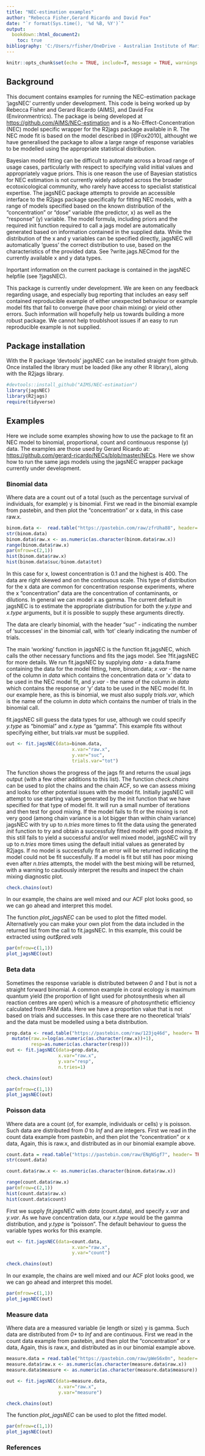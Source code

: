 ```yaml
---
title: "NEC-estimation examples"
author: "Rebecca Fisher,Gerard Ricardo and David Fox"
date: "`r format(Sys.time(), '%d %B, %Y')`"
output: 
  bookdown::html_document2:
    toc: true
bibliography: 'C:/Users/rfisher/OneDrive - Australian Institute of Marine Science/Documents/library.bib'
---
```


```r
knitr::opts_chunk$set(echo = TRUE, include=T, message = TRUE, warnings = FALSE, warn.conflicts = FALSE)
```

## Background

This document contains examples for running the NEC-estimation package 'jagsNEC' currently under development. This code is being worked up by Rebecca Fisher and Gerard Ricardo (AIMS), and David Fox (Environmentrics).  The package is being developed at  <https://github.com/AIMS/NEC-estimation> and is a No-Effect-Concentration (NEC) model specific wrapper for the R2jags package available in R. The NEC mode fit is based on the model described in [@Fox2010], althought we have generalised the package to allow a large range of response variables to be modelled using the appropriate statistical distribution.

Bayesian model fitting can be difficult to automate across a broad range of usage cases, particularly with respect to specifying valid initial values and appropriately vague priors. This is one reason the use of Bayesian statistics for NEC estimation is not currently widely adopted across the broader ecotoxicological community, who rarely have access to specialist statistical expertise. The jagsNEC package attempts to provide an accessible interface to the R2jags package specifically for fitting NEC models, with a range of models specified based on the known distribution of the "concentration" or "dose" variable (the predictor, x) as well as the "response" (y) variable. The model formula, including priors and the required init function required to call a jags model are automatically generated based on information contained in the supplied data. While the distribution of the x and y variables can be specified directly, jagsNEC will automatically 'guess' the correct distribution to use, based on the characteristics of the provided data. See ?write.jags.NECmod for the currently available x and y data types.

Inportant information on the current package is contained in the jagsNEC helpfile (see ?jagsNEC).

This package is currently under development. We are keen on any feedback regarding usage, and especially bug reporting that includes an easy self contained reproducible example of either unexpected behaviour or example model fits that fail to converge (have poor chain mixing) or yield other errors. Such information will hopefully help us towards building a more robust package. We cannot help troublshoot issues if an easy to run reproducible example is not supplied.

## Package installation

With the R package 'devtools' jagsNEC can be installed straight from github. Once installed the library must be loaded (like any other R library), along with the R2jags library.

```r
#devtools::install_github("AIMS/NEC-estimation")
library(jagsNEC)
library(R2jags)
require(tidyverse)
```

## Examples

Here we include some examples showing how to use the package to fit an NEC model to binomial, proportional, count and continuous response (y) data. The examples are those used by Gerard Ricardo at: <https://github.com/gerard-ricardo/NECs/blob/master/NECs>. Here we show how to run the same jags models using the jagsNEC wrapper package currently under development.

### Binomial data

Where data are a count out of a total (such as the percentage survival of individuals, for example) y is binomial. First we read in the binomial example from pastebin, and then plot the "concentration" or x data, in this case raw.x.


```r
binom.data <-  read.table("https://pastebin.com/raw/zfrUha88", header= TRUE,dec=",")
str(binom.data)
binom.data$raw.x <- as.numeric(as.character(binom.data$raw.x))
range(binom.data$raw.x)
par(mfrow=c(2,1))
hist(binom.data$raw.x)
hist(binom.data$suc/binom.data$tot)
```

In this case for x, lowest concentration is 0.1 and the highest is 400. The data are right skewed and on the continuous scale. This type of distribution for the x data are common for concentration response experiments, where the x "concentration" data are the concentration of contaminants, or dilutions. In general we can model x as gamma. The current default in jagsNEC is to estimate the appropriate distribution for both the *y.type* and *x.type* arguments, but it is possible to supply these arguments directly.

The data are clearly binomial, with the header "suc" - indicating the number of 'successes' in the binomial call, with 'tot' clearly indicating the number of trials.

The main 'working' function in jagsNEC is the function fit.jagsNEC, which calls the other necessary functions and fits the jags model. See ?fit.jagsNEC for more details. We run fit.jagsNEC by supplying *data* - a data.frame containing the data for the model fitting, here, binom.data;  *x.var* - the name of the column in *data* which contains the concentration data or 'x' data to be used in the NEC model fit, and *y.var* - the name of the column in *data* which contains the response or 'y' data to be used in the NEC model fit. In our example here, as this is binomial, we must also supply *trials.var*, which is the name of the column in *data* which contains the number of trials in the binomial call.

fit.jagsNEC sill guess the data types for use, although we could specify *y.type* as "binomial" and *x.type* as "gamma". This example fits without specifying either, but trials.var must be supplied.

```r
out <- fit.jagsNEC(data=binom.data, 
                        x.var="raw.x", 
                        y.var="suc", 
                        trials.var="tot")
```

The function shows the progress of the jags fit and returns the usual jags output (with a few other additions to this list). The function *check.chains* can be used to plot the chains and the chain ACF, so we can assess mixing and looks for other potential issues with the model fit. Initially jagsNEC will attempt to use starting values generated by the init function that we have specified for that type of model fit. It will run a small number of iterations and then test for good mixing. If the model fails to fit or the mixing is not very good (among chain variance is a lot bigger than within chain variance) jagsNEC with try up to *n.tries* more times to fit the data using the generated *init* function to try and obtain a successfuly fitted model with good mixing. If this still fails to yield a successful and/or well mixed model, jagsNEC will try up to *n.tries* more times using the default initial values as generated by R2jags. If no model is successfully fit an error will be returned indicating the model could not be fit succesfully. If a model is fit but still has poor mixing even after *n.tries* attempts, the model with the best mixing will be returned, with a warning to cautiously interpret the results and inspect the chain mixing diagnostic plot. 

```r
check.chains(out)
```

In our example, the chains are well mixed and our ACF plot looks good, so we can go ahead and interpret this model.


The function *plot_jagsNEC* can be used to plot the fitted model. Alternatively you can make your own plot from the data included in the returned list from the call to fit.jagsNEC. In this example, this could be extracted using *out$pred.vals*

```r
par(mfrow=c(1,1))
plot_jagsNEC(out)
```

### Beta data

Sometimes the response variable is distributed between *0* and *1* but is not a straight forward binomial. A common example in coral ecology is maximum quantum yield (the proportion of light used for photosynthesis when all reaction centres are open) which is a measure of photosynthetic efficiency calculated from PAM data. Here we have a proportion value that is not based on trials and successes. In this case there are no theoretical 'trials' and the data must be modelled using a beta distribution.

```r
prop.data <- read.table("https://pastebin.com/raw/123jq46d", header= TRUE,dec=",") %>%
  mutate(raw.x=log(as.numeric(as.character(raw.x))+1),
         resp=as.numeric(as.character(resp)))
out <- fit.jagsNEC(data=prop.data, 
                   x.var="raw.x", 
                   y.var="resp",
                   n.tries=1)
```

```r
check.chains(out)
```

```r
par(mfrow=c(1,1))
plot_jagsNEC(out)
```

### Poisson data

Where data are a count (of, for example, individuals or cells) y is poisson. Such data are distributed from *0* to *Inf* and are integers. First we read in the count data example from pastebin, and then plot the "concentration" or x data, Again, this is raw.x, and distributed as in our binomial example above.


```r
count.data = read.table("https://pastebin.com/raw/ENgNSgf7", header= TRUE,dec=",")
str(count.data)

count.data$raw.x <- as.numeric(as.character(binom.data$raw.x))

range(count.data$raw.x)
par(mfrow=c(2,1))
hist(count.data$raw.x)
hist(count.data$count)
```


First we supply *fit.jagsNEC* with *data* (count.data), and specify *x.var* and *y.var*. As we have concentration data, our *x.type* would be the gamma distribution, and *y.type* is "poisson". The default behaviour to guess the variable types works for this example.



```r
out <- fit.jagsNEC(data=count.data, 
                        x.var="raw.x", 
                        y.var="count")
```



```r
check.chains(out)
```

In our example, the chains are well mixed and our ACF plot looks good, we we can go ahead and interpret this model.


```r
par(mfrow=c(1,1))
plot_jagsNEC(out)
```

### Measure data

Where data are a measured variable (ie length or size)  y is gamma. Such data are distributed from *0+* to *Inf* and are continuous. First we read in the count data example from pastebin, and then plot the "concentration" or x data, Again, this is raw.x, and distributed as in our binomial example above.

```r
measure.data = read.table("https://pastebin.com/raw/pWeS6x0n", header= TRUE,dec=",")
measure.data$raw.x <- as.numeric(as.character(measure.data$raw.x))
measure.data$measure <- as.numeric(as.character(measure.data$measure))
```


```r
out <- fit.jagsNEC(data=measure.data, 
                   x.var="raw.x", 
                   y.var="measure")
```


```r
check.chains(out)
```

The function *plot_jagsNEC* can be used to plot the fitted model.


```r
par(mfrow=c(1,1))
plot_jagsNEC(out)
```


### References


